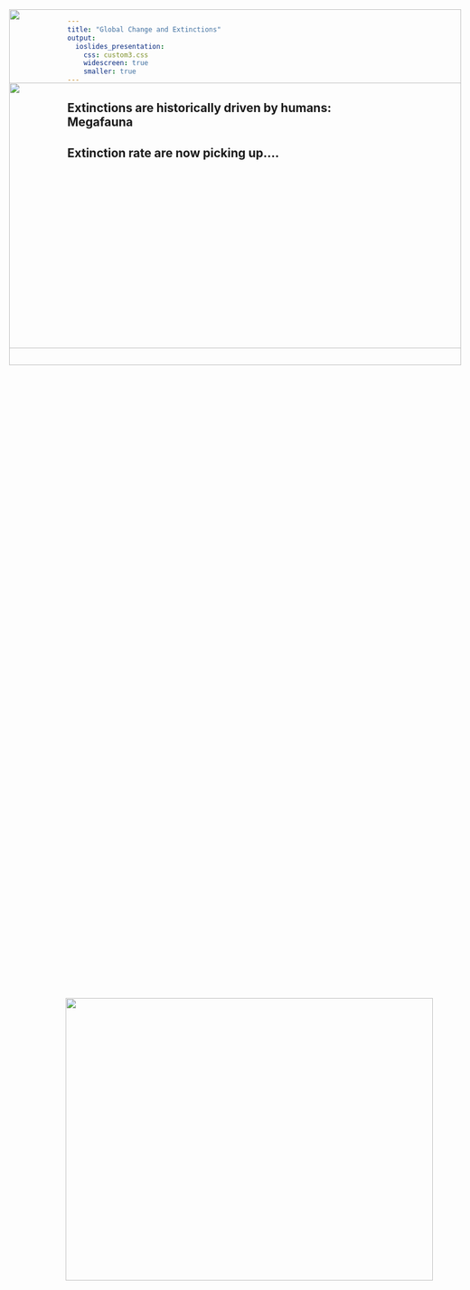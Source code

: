```yaml
---
title: "Global Change and Extinctions"
output: 
  ioslides_presentation:
    css: custom3.css
    widescreen: true
    smaller: true
---
```


##
<IMG STYLE="position:absolute; TOP:50px; LEFT:125px; WIDTH:800px; HEIGHT:600px" SRC="images/extinction3.jpg">

##

<IMG STYLE="position:absolute; TOP:50px; LEFT:125px; WIDTH:800px; HEIGHT:600px" SRC="images/extinction1.png">


## Extinctions are historically driven by humans: Megafauna

<IMG STYLE="position:absolute; TOP:180px; LEFT:125px; WIDTH:800px; HEIGHT:500px" SRC="images/megafauna.png">

## Extinction rate are now picking up....

<IMG STYLE="position:absolute; TOP:1800px; LEFT:225px; WIDTH:650px; HEIGHT:500px" SRC="images/extinction2.png">
